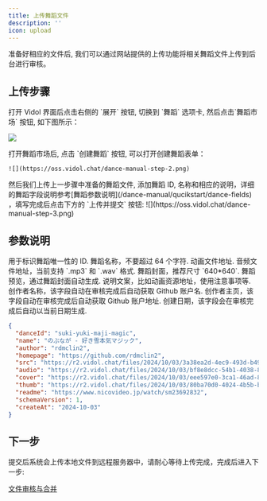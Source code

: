 ```yaml
---
title: 上传舞蹈文件
description: ''
icon: upload
---
```


准备好相应的文件后, 我们可以通过网站提供的上传功能将相关舞蹈文件上传到后台进行审核。

## 上传步骤
<Steps>
  <Step title="打开舞蹈界面">
   打开 Vidol 界面后点击右侧的 `展开` 按钮, 切换到 `舞蹈` 选项卡, 然后点击`舞蹈市场` 按钮, 如下图所示：

   ![](https://oss.vidol.chat/dance-manual-step-1.png) 

  </Step>
  <Step title="点击创建舞蹈">
   打开舞蹈市场后, 点击 `创建舞蹈` 按钮, 可以打开创建舞蹈表单：

    ![](https://oss.vidol.chat/dance-manual-step-2.png)
  </Step>
  <Step title="填写舞蹈表单">
    然后我们上传上一步骤中准备的舞蹈文件, 添加舞蹈 ID, 名称和相应的说明，详细的舞蹈字段说明参考[舞蹈参数说明](/dance-manual/qucikstart/dance-fields) ，填写完成后点击下方的 `上传并提交` 按钮:
   ![](https://oss.vidol.chat/dance-manual-step-3.png)
  </Step>
</Steps>


## 参数说明

<ParamField path="danceId" type="string" required>
  用于标识舞蹈唯一性的 ID.
</ParamField>

<ParamField path="name" type="string" required>
  舞蹈名称，不要超过 64 个字符.
</ParamField>

<ParamField path="src" type="string" required>
  动画文件地址.
</ParamField>

<ParamField path="audio" type="string" required>
  音频文件地址，当前支持 `.mp3` 和 `.wav` 格式.
</ParamField>

<ParamField path="cover" type="string" required>
  舞蹈封面，推荐尺寸 `640*640`.
</ParamField>

<ParamField path="thumb" type="string" >
  舞蹈预览，通过舞蹈封面自动生成.
</ParamField>

<ParamField path="readme" type="string" >
  说明文案，比如动画资源地址，使用注意事项等.
</ParamField>

<ParamField path="author" type="string">
  创作者名称，该字段自动在审核完成后自动获取 Github 账户名.
</ParamField>

<ParamField path="homepage" type="string">
  创作者主页，该字段自动在审核完成后自动获取 Github 账户地址.
</ParamField>

<ParamField path="createAt" type="string">
  创建日期，该字段会在审核完成后自动以当前日期生成.
</ParamField>



<RequestExample>

```json 舞蹈参数示例
{
  "danceId": "suki-yuki-maji-magic",
  "name": "のぶなが - 好き雪本気マジック",
  "author": "rdmclin2",
  "homepage": "https://github.com/rdmclin2",
  "src": "https://r2.vidol.chat/files/2024/10/03/3a38ea2d-4ec9-493d-b49f-cf346b5f72d1.vmd",
  "audio": "https://r2.vidol.chat/files/2024/10/03/bf8e8dcc-54b1-4038-820e-df97cb396ccf.mp3",
  "cover": "https://r2.vidol.chat/files/2024/10/03/eee597e0-3ca1-46ad-8a1d-93768dc63601.webp",
  "thumb": "https://r2.vidol.chat/files/2024/10/03/80ba70d0-4024-4b5b-b750-233dc145c752.webp",
  "readme": "https://www.nicovideo.jp/watch/sm23692832",
  "schemaVersion": 1,
  "createAt": "2024-10-03"
}
```

</RequestExample>



## 下一步

提交后系统会上传本地文件到远程服务器中，请耐心等待上传完成，完成后进入下一步:

[文件审核与合并](/dance-manual/qucikstart/dance-review)





